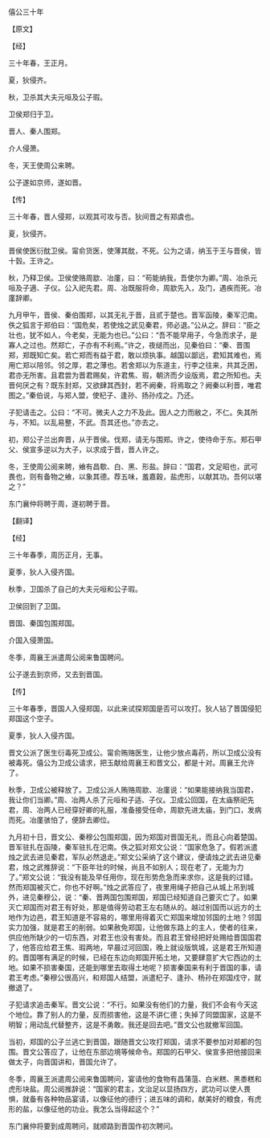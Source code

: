 

僖公三十年

【原文】

【经】

三十年春，王正月。

夏，狄侵齐。

秋，卫杀其大夫元咺及公子瑕。

卫侯郑归于卫。

晋人、秦人围郑。

介人侵萧。

冬，天王使周公来聘。

公子遂如京师，遂如晋。

【传】

三十年春，晋人侵郑，以观其可攻与否。狄间晋之有郑虞也。

夏，狄侵齐。

晋侯使医衍酖卫侯。甯俞货医，使薄其酖，不死。公为之请，纳玉于王与晋侯，皆十瑴。王许之。

秋，乃释卫侯。卫侯使赂周歂、冶廑，曰：“苟能纳我，吾使尔为卿。”周、冶杀元咺及子適、子仪。公入祀先君。周、冶既服将命，周歂先入，及门，遇疾而死。冶廑辞卿。

九月甲午，晋侯、秦伯围郑，以其无礼于晋，且贰于楚也。晋军函陵，秦军氾南。佚之狐言于郑伯曰：“国危矣，若使烛之武见秦君，师必退。”公从之。辞曰：“臣之壮也，犹不如人，今老矣，无能为也已。”公曰：“吾不能早用子，今急而求子，是寡人之过也。然郑亡，子亦有不利焉。”许之，夜缒而出，见秦伯曰：“秦、晋围郑，郑既知亡矣。若亡郑而有益于君，敢以烦执事。越国以鄙远，君知其难也，焉用亡郑以陪邻。邻之厚，君之薄也。若舍郑以为东道主，行李之往来，共其乏困，君亦无所害。且君尝为晋君赐矣，许君焦、瑕，朝济而夕设版焉，君之所知也。夫晋何厌之有？既东封郑，又欲肆其西封，若不阙秦，将焉取之？阙秦以利晋，唯君图之。”秦伯说，与郑人盟，使杞子、逢孙、扬孙戍之。乃还。

子犯请击之。公曰：“不可。微夫人之力不及此。因人之力而敝之，不仁。失其所与，不知。以乱易整，不武。吾其还也。”亦去之。

初，郑公子兰出奔晋，从于晋侯。伐郑，请无与围郑。许之，使待命于东。郑石甲父、侯宣多逆以为大子，以求成于晋，晋人许之。

冬，王使周公阅来聘，飨有昌歜、白、黑、形盐。辞曰：“国君，文足昭也，武可畏也，则有备物之飨，以象其德。荐五味，羞嘉穀，盐虎形，以献其功。吾何以堪之？”

东门襄仲将聘于周，遂初聘于晋。

【翻译】

【经】

三十年春季，周历正月，无事。

夏季，狄人入侵齐国。

秋季，卫国杀了自己的大夫元咺和公子瑕。

卫侯回到了卫国。

晋国、秦国包围郑国。

介国入侵萧国。

冬季，周襄王派遣周公阅来鲁国聘问。

公子遂去到京师，又去到晋国。

【传】

三十年春季，晋国人入侵郑国，以此来试探郑国是否可以攻打。狄人钻了晋国侵犯郑国这个空子。

夏季，狄人入侵齐国。

晋文公派了医生衍毒死卫成公。甯俞贿赂医生，让他少放点毒药，所以卫成公没有被毒死。僖公为卫成公请求，把玉献给周襄王和晋文公，都是十对。周襄王允许了。

秋季，卫成公被释放了。卫成公派人贿赂周歂、冶廑说：“如果能接纳我当国君，我让你们当卿。”周、冶两人杀了元咺和子适、子仪。卫成公回国，在太庙祭祀先君，周、冶两人已经穿好卿的礼服，准备接受任命，周歂先进太庙，到门口，发病而死。冶廑骇怕了，便辞去卿位。

九月初十日，晋文公、秦穆公包围郑国，因为郑国对晋国无礼，而且心向着楚国。晋军驻扎在函陵，秦军驻扎在汜南。佚之狐对郑文公说：“国家危急了。假若派遣烛之武去进见秦君，军队必然退走。”郑文公采纳了这个建议，便请烛之武去进见秦君，烛之武推辞说：“下臣年壮的时候，尚且不如别人；现在老了，无能为力了。”郑文公说：“我没有能及早任用你，现在形势危急而来求你，这是我的过错。然而郑国被灭亡，你也不好啊。”烛之武答应了，夜里用绳子把自己从城上吊到城外，进见秦穆公，说：“秦、晋两国包围郑国，郑国已经知道自己要灭亡了。如果灭亡郑国而对君王有好处，那是值得劳动君王左右随从的。越过别国而以远方的土地作为边邑，君王知道是不容易的，哪里用得着灭亡郑国来增加邻国的土地？邻国实力加强，就是君王的削弱。如果赦免郑国，让他做东路上的主人，使者的往来，供应他所缺少的一切东西，对君王也没有害处。而且君王曾经把好处赐给晋国国君了，他答应给君王焦、瑕两地，早晨过河回国，晚上就设版筑城，这是君王所知道的。晋国哪有满足的时候，已经在东边向郑国开拓土地，又要肆意扩大它西边的土地。如果不损害秦国，还能到哪里去取得土地呢？损害秦国来有利于晋国的事，请君王考虑。”秦穆公很高兴，和郑国人结盟，派遣杞子、逢孙、杨孙在郑国戍守，就撤退了。

子犯请求追击秦军。晋文公说：“不行。如果没有他们的力量，我们不会有今天这个地位。靠了别人的力量，反而损害他，这是不讲仁德；失掉了同盟国家，这是不明智；用动乱代替整齐，这是不勇敢。我还是回去吧。”晋文公也就撤军回国。

当初，郑国的公子兰逃亡到晋国，跟随晋文公攻打郑国，请求不要参加对郑都的包围。晋文公答应了，让他在东部边境等候命令。郑国的石甲父、侯宣多把他接回来做太子，向晋国讲和，晋国允许了。

冬季，周襄王派遣周公阅来鲁国聘问，宴请他的食物有昌蒲菹、白米糕、黑黍糕和虎形块盐。周公阅推辞说：“国家的君主，文治足以显扬四方，武功可以使人畏惧，就备有各种物品宴请，以像征他的德行；进五味的调和，献美好的粮食，有虎形的盐，以像征他的功业。我怎么当得起这个？”

东门襄仲将要到成周聘问，就顺路到晋国作初次聘问。

